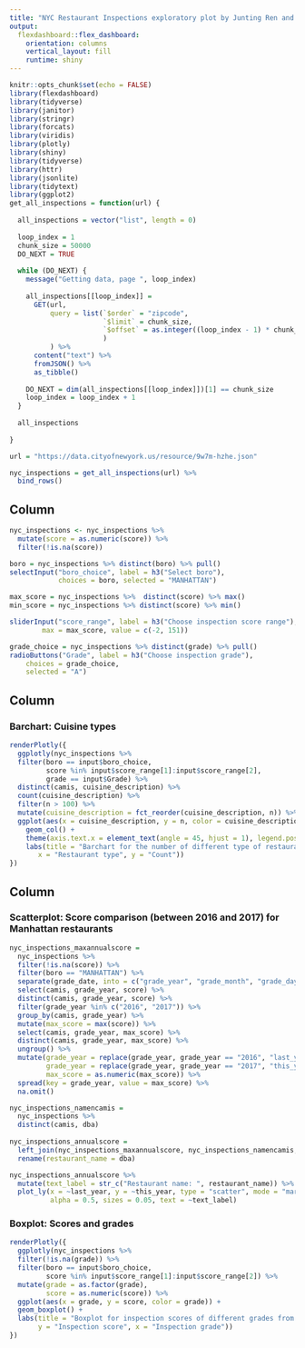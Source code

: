 ```yaml
---
title: "NYC Restaurant Inspections exploratory plot by Junting Ren and Ruiwei Zhang"
output: 
  flexdashboard::flex_dashboard:
    orientation: columns
    vertical_layout: fill
    runtime: shiny
---
```


```r
knitr::opts_chunk$set(echo = FALSE)
library(flexdashboard)
library(tidyverse)
library(janitor)
library(stringr)
library(forcats)
library(viridis)
library(plotly)
library(shiny)
library(tidyverse)
library(httr)
library(jsonlite)
library(tidytext)
library(ggplot2)
get_all_inspections = function(url) {
  
  all_inspections = vector("list", length = 0)
  
  loop_index = 1
  chunk_size = 50000
  DO_NEXT = TRUE
  
  while (DO_NEXT) {
    message("Getting data, page ", loop_index)
    
    all_inspections[[loop_index]] = 
      GET(url,
          query = list(`$order` = "zipcode",
                       `$limit` = chunk_size,
                       `$offset` = as.integer((loop_index - 1) * chunk_size)
                       )
          ) %>%
      content("text") %>%
      fromJSON() %>%
      as_tibble()
    
    DO_NEXT = dim(all_inspections[[loop_index]])[1] == chunk_size
    loop_index = loop_index + 1
  }
  
  all_inspections
  
}

url = "https://data.cityofnewyork.us/resource/9w7m-hzhe.json"

nyc_inspections = get_all_inspections(url) %>%
  bind_rows() 
```
Column {.sidebar}
-----------------------------------------------------------------------

```r
nyc_inspections <- nyc_inspections %>% 
  mutate(score = as.numeric(score)) %>% 
  filter(!is.na(score))

boro = nyc_inspections %>% distinct(boro) %>% pull()
selectInput("boro_choice", label = h3("Select boro"),
            choices = boro, selected = "MANHATTAN")

max_score = nyc_inspections %>%  distinct(score) %>% max()
min_score = nyc_inspections %>% distinct(score) %>% min()

sliderInput("score_range", label = h3("Choose inspection score range"), min = min_score, 
        max = max_score, value = c(-2, 151))

grade_choice = nyc_inspections %>% distinct(grade) %>% pull()
radioButtons("Grade", label = h3("Choose inspection grade"),
    choices = grade_choice, 
    selected = "A")
```
 

Column {data-width=500}
-----------------------------------------------------------------------

### Barchart: Cuisine types

```r
renderPlotly({ 
  ggplotly(nyc_inspections %>%
  filter(boro == input$boro_choice,
         score %in% input$score_range[1]:input$score_range[2],
         grade == input$Grade) %>%
  distinct(camis, cuisine_description) %>%
  count(cuisine_description) %>% 
  filter(n > 100) %>% 
  mutate(cuisine_description = fct_reorder(cuisine_description, n)) %>% 
  ggplot(aes(x = cuisine_description, y = n, color = cuisine_description)) + 
    geom_col() +
    theme(axis.text.x = element_text(angle = 45, hjust = 1), legend.position = "none") +
    labs(title = "Barchart for the number of different type of restaurants",
       x = "Restaurant type", y = "Count"))
})
```

Column {data-width=500}
-----------------------------------------------------------------------

### Scatterplot: Score comparison (between 2016 and 2017) for Manhattan restaurants 

```r
nyc_inspections_maxannualscore = 
  nyc_inspections %>%
  filter(!is.na(score)) %>%
  filter(boro == "MANHATTAN") %>%
  separate(grade_date, into = c("grade_year", "grade_month", "grade_day"), sep = "-") %>%
  select(camis, grade_year, score) %>%
  distinct(camis, grade_year, score) %>%
  filter(grade_year %in% c("2016", "2017")) %>%
  group_by(camis, grade_year) %>%
  mutate(max_score = max(score)) %>%
  select(camis, grade_year, max_score) %>%
  distinct(camis, grade_year, max_score) %>%
  ungroup() %>%
  mutate(grade_year = replace(grade_year, grade_year == "2016", "last_year"),
         grade_year = replace(grade_year, grade_year == "2017", "this_year"),
         max_score = as.numeric(max_score)) %>%
  spread(key = grade_year, value = max_score) %>%
  na.omit()

nyc_inspections_namencamis = 
  nyc_inspections %>%
  distinct(camis, dba)
  
nyc_inspections_annualscore = 
  left_join(nyc_inspections_maxannualscore, nyc_inspections_namencamis, key = "camis") %>%
  rename(restaurant_name = dba)

nyc_inspections_annualscore %>%
  mutate(text_label = str_c("Restaurant name: ", restaurant_name)) %>% 
  plot_ly(x = ~last_year, y = ~this_year, type = "scatter", mode = "markers",
          alpha = 0.5, sizes = 0.05, text = ~text_label)
```

### Boxplot: Scores and grades

```r
renderPlotly({
  ggplotly(nyc_inspections %>% 
  filter(!is.na(grade)) %>% 
  filter(boro == input$boro_choice,
         score %in% input$score_range[1]:input$score_range[2]) %>%
  mutate(grade = as.factor(grade),
         score = as.numeric(score)) %>% 
  ggplot(aes(x = grade, y = score, color = grade)) + 
  geom_boxplot() +
  labs(title = "Boxplot for inspection scores of different grades from inspections",
       y = "Inspection score", x = "Inspection grade"))
})
```
